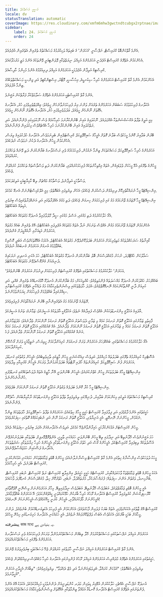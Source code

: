 ```yaml
---
title: މަސީޙީ މަސައްކަތް
locale: dv
statusTranslation: automatic
coverImage: https://res.cloudinary.com/xmfm6mhw3gwctndtcubgx2rptnae/image/upload/v1741354419/small_cover_la_gran_rebelion_28716e29d2.webp
sidebar:
    label: 24. މަސީޙީ މަސައްކަތް
    order: 24
---
```

އެންމެ ގާތްކަންބޮޑު ކްރައިސްޓް، ނަފްސާނީ 'އަހަރެން' ގެ ބައިތައް ވަކިކުރުމުގެ މަސައްކަތުގެ ތެރެއިން އެތެރެއިން އުފެދެއެވެ.

އެހެންކަމުން އެތެރޭގެ ކްރައިސްޓް އުފެދެނީ އަހަރެމެންގެ އަމިއްލަ ނިޔަތްތަކާއި ވޮލަންޓިއަރީ ވޭންތަކުގެ އެންމެ މަތީ މަރުޙަލާގައެވެ.

ކްރިސްޓިކް އަލިފާން އުފެދުމަކީ އަހަރެމެންގެ އަމިއްލަ ދިރިއުޅުމުގެ އެންމެ މުހިންމު ހާދިސާއެވެ.

އެހެންކަމުން އެންމެ ގާތް ކްރައިސްޓް އަހަރެމެންގެ ހުރިހާ ސިކުނޑީގެ، އިހުސާސީ، މޮޓޯރު، އިސްޓިންކްޓިވް އަދި ޖިންސީ މަސައްކަތްތަކެއްގެ ޒިންމާ އުފުލައެވެ.

އެންމެ ގާތް ކްރައިސްޓަކީ އަހަރެމެންގެ އެތެރޭގެ ސަލާމަތްކުރާ ފަރާތްކަން ޔަޤީނެވެ.

އެކަލާނގެ ފުރިހަމަވުމުގެ ސަބަބުން އަހަރެމެންގެ ތެރެއަށް ވަންނަ އިރު ފުރިހަމަނުވާނެހެން ހީވެއެވެ؛ ޢިއްފަތްތެރިވެފައި ހުރެ، އެކަލާނގެ އެގޮތަށް ނޫންހެން ހީވެއެވެ، ޢަދުލުވެރިވެފައި ހުރެ، އެކަލާނގެ އެގޮތަށް ނޫންހެން ހީވެއެވެ.

މިއީ އަލީގެ ތަފާތު އެކްސަކްޝަންތަކާ އެއްފަދައެވެ. ނޫކުލައިގެ އައިނު ބޭނުންކުރާނަމަ ހުރިހާކަމެއް ވެސް ނޫކުލައިގައި ފެންނާނެއެވެ، އަދި ރަތްކުލައިގެ އައިނު ބޭނުންކުރާނަމަ ހުރިހާ އެއްޗެއްވެސް މިކުލައިން ފެންނާނެއެވެ.

ބޭރުން ބަލާއިރު ކޮންމެ މީހަކުވެސް ބަލާނެ ގޮތަށް އެމީހާގެ ސައިކޮލޮޖިކަލް ކްރިސްޓަލްއިން ބެލިނަމަވެސް، އެކަލާނގެ ހުދުކުލައިގެ ވިޔަސް، އެހެންކަމުން މީހުން އެކަލާނގެ ދެކުނު ނަމަވެސް ނުދެކެއެވެ.

އަހަރެމެންގެ ހުރިހާ ސައިކޮލޮޖިކަލް މަސައްކަތަކަށް ޒިންމާ ނެގުމުން، ފުރިހަމަކަމުގެ ވެރި ރަސްކަލާނގެ ބަޔާންކުރަން ދަތި ވޭނެއް ތަހައްމަލު ކުރައްވައެވެ.

މީހުންގެ ތެރޭގައި އުޅޭ މީހަކަށް ވެވަޑައިގެން، އެތައް އިމްތިހާނުތަކެއް ފުރިހަމަކުރައްވައި، ބަޔާންކުރަން ދަތި ވަސްވާސްތައް ތަހައްމަލު ކުރައްވަން ޖެހެއެވެ.

ވަސްވާހަކީ އަލިފާނެވެ، ވަސްވާހުގެ މައްޗަށް ލިބޭ ކާމިޔާބީއަކީ އަލިގަދަކަމެވެ.

އިންޝިއޭޓެޑް މީހާ ނުރައްކާތެރިކޮށް ދިރިއުޅެން ދަސްކުރަން ޖެހެއެވެ؛ އެހެން ލިޔެވިފައި އެބައޮތެވެ؛ މިއީ އެލްކެމިސްޓުންނަށް އެނގޭ ކަމެކެވެ.

އިންޝިއޭޓެޑް މީހާ ރޭޒަރުގެ ތޫނުކަމުގެ މަގު ގައި ފުރިހަމައަށް ހިނގަން ޖެހެއެވެ؛ ދަތި މަގުގެ އެއްފަރާތުގައި އަދި އަނެއްފަރާތުގައިވެސް ބިރުވެރި އަޑިތައް އެބަހުއްޓެވެ.

އެގޯ ހަލާކުކުރުމުގެ ދަތި މަގުގައި، އަސްލު މަގުގައި ސީދާ މޫލުލާފައިވާ އުނދަގޫ މަގުތަކެއް އެބަހުއްޓެވެ.

އެހެންކަމުން ރޭޒަރުގެ ތޫނުކަމުގެ މަގުން އެއްވެސް ތަނަކަށް ނުދާ އެތައް މަގުތަކެއް އުފެދިފައި އެބަހުއްޓެވެ؛ އޭގެ ތެރެއިން ބައެއް މަގުތައް އަހަރެމެން އަޑިއަށާއި ނާއުއްމީދަށް ގެންދެއެވެ.

ކާއިނާތުގެ ސަރަހައްދުތަކުގެ މަތިވެރިކަމަށް އަހަރެމެން ބަދަލުކޮށްދެވޭނެ މަގުތަކެއް އެބަހުއްޓެވެ، އެކަމަކު އެއްގޮތަކަށްވެސް އަބަދީ ކޮސްމިކް ބައްޕާފުޅުގެ އުނގަށް އަހަރެމެން ގެނބައެއް ނުދެއެވެ.

ސަމާލުކަން ހުއްޓޭފަދަ، ނުހަނު މުގައްދަސްކަން ބޮޑު، ބަޔާންކުރަން އުނދަގޫ މަގުތަކެއް އެބަހުއްޓެވެ، ހަމަ އެކަނި އަނދިރި ނަރަކައިގެ ދުނިޔެއަށް ގެންގޮސްދެވޭނެ މަގުތަކެއް އެބަހުއްޓެވެ.

'އަހަރެން' ހަލާކުކުރުމުގެ މަސައްކަތުގައި އެތެރޭގެ ކްރައިސްޓަށް ފުރިހަމައަށް ދިނުމަށް އަހަރެމެން ބޭނުންވެއެވެ.

ބައެއްފަހަރު ހައްލުކުރަން އުނދަގޫ މައްސަލަތައް ފެންމަތިވެއެވެ؛ ކުއްލިއަކަށް؛ މަގު ބަޔާންކުރަން އުނދަގޫ ހޮޅުގަނޑެއްގެ ތެރެއިން ގެއްލި، އަދި ކުރިއަށް ދާނީ ކޮންތާކުންކަމެއް ނޭނގޭގޮތްވެއެވެ؛ އެފަދަ ހާލަތްތަކުގައި ވިސްނުންތެރިކަމާއެކު މަގު ދައްކާނީ އެތެރޭގެ ކްރައިސްޓަށާއި ސިއްރުގައިވާ ބައްޕަފުޅަށް ފުރިހަމައަށް ކިޔަމަންވުމުންނެވެ.

ރޭޒަރުގެ ތޫނުކަމުގެ މަގު އެތެރެއިންނާއި ބޭރުން ނުރައްކާތަކުން ފުރިފައިވެއެވެ.

އާދައިގެ އަޚުލާޤީ މިންގަނޑުތަކަކުން އެއްވެސް ފައިދާއެއް ނެތެވެ؛ އަޚުލާޤަކީ އާދަތަކުގެ އަސީރެކެވެ؛ ޒަމާނުގެ؛ ތަނުގެ އަސީރެކެވެ.

ފާއިތުވި ޒަމާނުގައި އަޚުލާޤީ ގޮތުން ރަނގަޅު ކަމެއް މި ޒަމާނީ ދުވަސްވަރު އަޚުލާޤީ ގޮތުން ރަނގަޅު ނޫންކަމަށް ވެދާނެއެވެ؛ މެދުޒަމާނުގައި އަޚުލާޤީ ގޮތުން ރަނގަޅު ކަމެއް މި ޒަމާނުގައި އަޚުލާޤީ ގޮތުން ރަނގަޅު ނޫންކަމަށް ވެދާނެއެވެ. އެއް ޤައުމެއްގައި އަޚުލާޤީ ގޮތުން ރަނގަޅު ކަމެއް އަނެއް ޤައުމެއްގައި އަޚުލާޤީ ގޮތުން ރަނގަޅު ނޫންކަމަށް ވެދާނެއެވެ، ފަހެ.

އެގޯ ހަލާކުކުރުމުގެ މަސައްކަތުގައި، ބައެއްފަހަރު އަހަރެމެން ވަރަށް ރަނގަޅަށް ކުރިއަށްދާކަމަށް ހީވިޔަސް، ނަތީޖާއަކީ ވަރަށް ގޯސްކޮށް ކުރިއަށްދާކަމެވެ.

އެސޮޓެރިކް ކުރިއެރުމުގެ ތެރޭގައި ބަދަލުތައް މުހިއްމެވެ، އަދިވެސް ރިއެކްޝަނަރީ މީހުން މާޒީގައި ތާށިވެތިބެއެވެ؛ އެމީހުން ވަގުތުގައި ގަނޑުވެ، އަހަރެމެން ފުން ސައިކޮލޮޖިކަލް ކުރިއެރުންތައް ހޯދައި ރޫޓްތައް ބަދަލުކުރަމުންދާ ވަރަކަށް އެމީހުން ގުގުރިއާއި ވިދާވެއެވެ.

އިންޝިއޭޓެޑް މީހާގެ ބަދަލުތަކަށް މީހުން ކެތްނުކުރެއެވެ؛ އެމީހުން ބޭނުންވަނީ އޭނާ މާޒީގެ އެތައް ދުވަސްތަކެއްގައި ގަނޑުވެފައި ހުންނާނެހެންނެވެ.

އިންޝިއޭޓެޑް މީހާ ކުރާ ކޮންމެ ބަދަލެއް ވަގުތުން އަޚުލާޤީ ގޮތުން ރަނގަޅު ނޫންކަމަށް ބެލެވެއެވެ.

ކްރިސްޓިކް މަސައްކަތުގެ އަލީގައި މިކަންކަމަށް ބަލާއިރު، ދުނިޔޭގައި ލިޔެވިފައިވާ ތަފާތު އަޚުލާޤީ މިންގަނޑުތަކުގެ ނާކާމިޔާބުކަން ސާފުކޮށް ފެންނާނެއެވެ.

ހަގީގަތުގައި އެންމެ ފާޅުވެފައި އަދި ފިލާފައިވާ ކްރައިސްޓް ހަގީގީ މީހާގެ ހިތުގައެވެ؛ އަހަރެމެންގެ ތަފާތު ސައިކޮލޮޖިކަލް ހާލަތުތަކުގެ ޒިންމާ ނެގުމުން، މީހުންނަށް ނޭނގޭތީ، އެއީ އަނިޔާވެރި، އަޚުލާޤީ ގޮތުން ރަނގަޅު ނޫން އަދި ނުބައިކަމެއްގެ ގޮތުގައި ސިފަކުރެވެއެވެ.

މީހުން ކްރައިސްޓަށް އަޅުކަންކުރާކަމީ ޙައިރާންވާންޖެހޭ ކަމެކެވެ، އަދިވެސް އެކަލާނގެއަށް އެފަދަ ބިރުވެރި ސިފަތަކެއް ދެއެވެ.

ހަމަ ޔަޤީނުންވެސް ހޭލާނުތިބޭ އަދި ނިދާފައި ތިބޭ މީހުން ބޭނުންވަނީ ހަމައެކަނި ތާރީޚީ، އެންތްރޮޕޮމޮރފިކް، ބުދުތަކާއި ބަދަލުނުކުރެވޭނެ އުސޫލުތަކެއް ލިބިފައިވާ ކްރައިސްޓެކެވެ، އެމީހުންގެ ގޯސް އަދި ހުތުރު އަޚުލާޤީ މިންގަނޑުތަކާއި އެމީހުންގެ ހުރިހާ ޚިޔާލުތަކާއި ޝަރުޠުތަކަށް އެކަލާނގެ ފަސޭހައިން ހަމަޖައްސާލެވޭނެއެވެ.

މީހަކު ދުވަހަކުވެސް އިންސާނާގެ ހިތުގައި އެންމެ ގާތް ކްރައިސްޓް ވިސްނާނުލާނެއެވެ؛ މީހުންގެ ބޮޑެތި ޖަމާޢަތްތަކުން ހަމައެކަނި އަޅުކަންކުރަނީ ކްރައިސްޓް ބުދަށެވެ، އެއީ ހުރިހާކަމެވެ.

އެކަކު މީހުންގެ ބޮޑެތި ޖަމާޢަތްތަކާ ވާހަކަދައްކާއިރު، ކްރައިސްޓްގެ ހަގީގީ ހަގީގަތް، އިންގިލާބީ ކްރައިސްޓް؛ ރަތް ކްރައިސްޓް، ނުބައި ކްރައިސްޓް، ބުނާހިނދު، ވަގުތުން އަންނަ ސިފަތައް: ފުރައްސާރަކުރާ، މުރުތައްދުވާ، ނުބައި، ހުތުރުކޮށް ހިތާ، މުގައްދަސްކަން ކެނޑޭފަދަ ވާހަކައެވެ.

އެއީ މީހުންގެ ބޮޑެތި ޖަމާޢަތްތަކެވެ، އަބަދުވެސް ހޭލާނުތިބޭ، އަބަދުވެސް ނިދާފައިތިބޭ. މިހާރު އަހަރެމެންނަށް ވިސްނޭނީ ގޮލްގޮތާގައި ކްރޫސިފިކްޝަން ކުރެވިފައިވާ ކްރައިސްޓް އެކަލާނގެ ރޫހުގެ ހުރިހާ ބާރަކުން ހަޅޭކުރައްވަނީ ކީއްވެގެންކަމެވެ: އޭ އަހަރެންގެ ބައްޕާފުޅާއެވެ، އެމީހުންނަށް މާފުކުރައްވާށި، އެމީހުން ކުރަނީ ކީކޭކަމެއްވެސް އެމީހުންނަކަށް ނޭނގެއެވެ!

ކްރައިސްޓް އޭގެ ޒާތުގައި އެކަކަށްވެފައި، އެތައް ބަޔަކު ފަދައިން ފާހަގަވެއެވެ؛ އެހެންކަމުން އެއީ ފުރިހަމަ އެކަތިގަނޑެއްކަމަށް ބުނެވެއެވެ. ދަންނަ މީހާއަށް ބަހަކީ ބާރެކެވެ؛ އެކަކުވެސް އެބަސް ލަފްޒުކޮށްފައެއް ނުވެއެވެ، އެއީ ހަމައެކަނި އެކަލާނގެ ހަށިގަނޑުގައި ހިމެނޭ މީހެކެވެ.

پیشرفته কাজ মধ্যে یہ بنیادی ہے.

އަހަރެމެން އަމިއްލަ ނަފްސުތަކުގައި މަސައްކަތްކުރުމަށް ހޭލާ ތިބެގެން މަސައްކަތްކުރަމުންދާ ވަރަކަށް ފުރިހަމަކަމުގެ ވެރި ރަސްކަލާނގެ އަހަރެމެންގެ ތެރޭގައި މަސައްކަތްކުރައްވައެވެ.

އެންމެ ގާތް ކްރައިސްޓް އަހަރެމެންގެ އަމިއްލަ ނަފްސާނީ ހާލަތުގައި ކުރައްވަން ޖެހޭ މަސައްކަތަކީ ބިރުވެރިވަރުގެ ވޭނެކެވެ.

ހަގީގަތުގައި އަހަރެމެންގެ އެތެރޭގެ މުދައްރިސް އަހަރެމެންގެ އަމިއްލަ ރޫހުގެ ފުންމިނުގައި އެކަލާނގެ ހުރިހާ މަގެއްވެސް ދިރިއުޅުއްވަން ޖެހެއެވެ.

ލިޔެވިފައި އެބައޮތެވެ: "އަޅުކަން ކުރައްވާ، އެދިވަޑައިގަންނަވާ އަދި މެޒް ދެއްވަވާ". ލިޔެވިފައިވެއެވެ: "ތިބާއަށް އެހީވާށި އަހަރެން އެހީވާނަމެވެ".

އުނދަގޫ ނަފްސާނީ އެއްޗެހި ހަލާކުކުރަން އުޅޭއިރު ޑިވައިން މަދަރ ކުންޑަލިނީއަށް ދެންނެވުމަކީ މުހިއްމުކަމެކެވެ، އެކަމަކު އޭގެ އެންމެ ފުންތަނުގައި އެތެރޭގެ ކްރައިސްޓް އެކަލާނގެ ކޮނޑުގާ އަޅުއްވާ ޒިންމާތަކާއި އެއްގޮތަށް ވިސްނުންތެރިކަމާއެކު މަސައްކަތްކުރައްވައެވެ.
